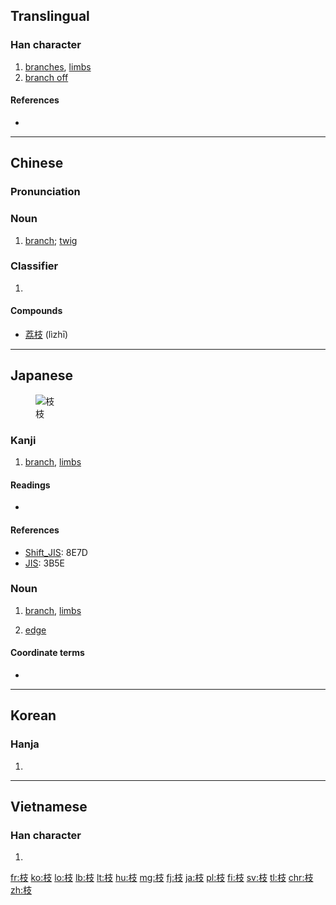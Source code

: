 {{also|支}}

==Translingual==

===Han character===
{{Han char|rn=75|rad=木|as=04|sn=8|four=4494<sub>7</sub>|canj=木十水 (DJE)|ids=⿰[[木]][[支]]}}

# [[branch]]es, [[limbs]]
# [[branch off]]

====References====
* {{Han ref|kx=0516.120|dkj=14557|dj=0904.060|hdz=21165.070|uh=679D|ud=26525|bh=AA4B|bd=43595}}

----

==Chinese==
{{zh-forms}}

===Pronunciation===
{{zh-pron
|m=zhī,qí
|c=zi1
|h=pfs=kî
|mn=ki
|mc=y
|oc=y
|ma=
|cat=n,v,cls
}}

===Noun===
{{zh-noun|ts}}

# [[branch]]; [[twig]]
#: {{zh-usex|柳 枝 低垂 在 水面 上。|The branches of the willows drooped over the water.|link=y}} 
#: {{zh-usex|他 把 不 結果 的 枝 都 修剪 掉。|He pruned every branch that did not bear fruit.|link=y}} 

===Classifier===
{{zh-cls|ts}}

# {{n-g|classifier for long and round objects (stick, pen, rod, flower with stem, etc)}} 
#: {{zh-usex|一 枝 鉛筆|a pencil|link=y}}
#: {{zh-usex|一 枝 槍|a gun|link=y}}

====Compounds====
* [[荔枝]] (lìzhī)

----

==Japanese==
[[File:Acacia constricta branch.jpg|thumb|枝]]

===Kanji===
{{ja-kanji|grade=5|rs=木04}}

# [[branch]], [[limbs]]

====Readings====
* {{ja-readings|kanon=[[し]] (shi), [[き]] (ki)|goon=[[し]] (shi), [[ぎ]] (gi)|kun=[[えだ]] (eda)|nadzuke=[[え]] (e), [[えだ]] (eda), [[き]] (ki), [[しげ]] (shige), [[しな]] (shina)}}

====References====
* [[Wikipedia:Shift_JIS|Shift_JIS]]: 8E7D
* [[Wikipedia:JIS encoding|JIS]]: 3B5E

===Noun===
{{ja-noun|えだ}}

# [[branch]], [[limbs]]
# {{context|graph theory|lang=ja|sort=えだ}} [[edge]]

====Coordinate terms====
* {{ja-r|葉|gloss=leaf|は}}

----

==Korean==

===Hanja===
{{ko-hanja|hangeul=[[지]]|eumhun=|rv=ji|mr=chi|y=ci}}

# {{defn|lang=ko|sort=木04}}

----

==Vietnamese==

===Han character===
{{vi-hantu|[[chi]], [[che]]|rs=木04}}

# {{defn|lang=vi|sort=木04}}

[[fr:枝]]
[[ko:枝]]
[[lo:枝]]
[[lb:枝]]
[[lt:枝]]
[[hu:枝]]
[[mg:枝]]
[[fj:枝]]
[[ja:枝]]
[[pl:枝]]
[[fi:枝]]
[[sv:枝]]
[[tl:枝]]
[[chr:枝]]
[[zh:枝]]